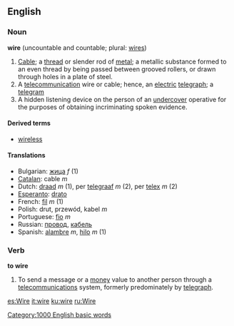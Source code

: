 ==English==
===Noun===
'''wire''' (uncountable and countable; plural: [[wires]])

# [[Cable]]; a [[thread]] or slender rod of [[metal]]; a metallic substance formed to an even thread by being passed between grooved rollers, or drawn through holes in a plate of steel.
# A [[telecommunication]] wire or cable; hence, an [[electric]] [[telegraph]]; a [[telegram]] 
# A hidden listening device on the person of an [[undercover]] operative for the purposes of obtaining incriminating spoken evidence.

====Derived terms====
*[[wireless]]

====Translations====
*Bulgarian: [[жица]] ''f'' (1)
*[[Catalan]]: cable ''m'' 
*Dutch: [[draad]] ''m'' (1), per [[telegraaf]] ''m'' (2), per [[telex]] ''m'' (2)
*[[Esperanto]]: [[drato]]
*French: [[fil]] ''m'' (1)
*Polish: drut, przewód, kabel ''m''
*Portuguese: [[fio]] ''m''
*Russian: [[провод]], [[кабель]]
*Spanish: [[alambre]] ''m'', [[hilo]] ''m'' (1)

===Verb===
'''to wire'''

#To send a message or a [[money]] value to another person through a [[telecommunications]] system, formerly predominately by [[telegraph]].

[[Category:1000 English basic words]]

[[es:Wire]]
[[it:wire]]
[[ku:wire]]
[[ru:Wire]]